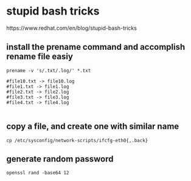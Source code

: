 # stupid bash tricks

https://www.redhat.com/en/blog/stupid-bash-tricks

##  install the prename command and accomplish rename file easiy

```
prename -v 's/.txt/.log/' *.txt

#file10.txt -> file10.log
#file1.txt -> file1.log
#file2.txt -> file2.log
#file3.txt -> file3.log
#file4.txt -> file4.log


```

## copy a file, and create one with similar name
```
cp /etc/sysconfig/network-scripts/ifcfg-eth0{,.back}

```

## generate random password

```
openssl rand -base64 12

```
